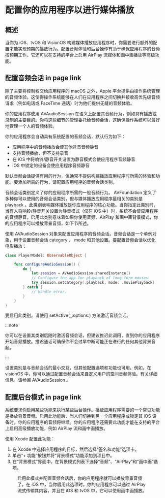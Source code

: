 # 配置你的应用程序以进行媒体播放

<ToBePolishedAfterTranslation />

<OriginalSource
  title="Configuring your app for media playback"
  url="https://developer.apple.com/documentation/avfoundation/media_playback/configuring_your_app_for_media_playback"
  summary="配置应用程序以启用标准媒体播放行为"
/>

## 概述

当你为 iOS、tvOS 和 VisionOS 构建媒体播放应用程序时，你需要进行额外的配置才能实现预期的播放行为。配置音频体验和后台操作有助于确保应用程序的音频按预期工作。它还可以在支持的平台上启用 AirPlay 流媒体和画中画播放等高级功能。

## 配置音频会话 in page link

除了主要将控制权交给应用程序的 macOS 之外，Apple 平台提供由操作系统管理的音频体验。这使得操作系统能够在人们在应用程序之间切换并接收高优先级音频请求（例如电话或 FaceTime 通话）时为他们提供无缝的音频体验。

你的应用程序使用 AVAudioSession 在语义上配置其音频行为，例如具有播放或录制的主要目的。你将这些细节的管理委托给音频会话，这确保操作系统可以最好地管理一个人的音频体验。

你的应用程序会自动具有系统配置的音频会话，默认行为如下：

- 应用程序中的音频播放会使其他背景音频静音
- 支持音频播放，但不支持录音
- 在 iOS 中将响铃/静音开关设置为静音模式会使应用程序音频静音
- iOS 中锁定的设备会使应用程序音频静音

默认音频会话提供有用的行为，但通常不提供构建播放应用程序时所需的体验和功能。要添加所需的行为，请配置应用程序的音频会话类别。

音频会话类别定义了你的应用程序所需的一般音频行为。 AVFoundation 定义了多种你可以使用的音频会话类别，但与媒体播放应用程序最相关的类别是 playback 。此类别表明媒体播放是你应用程序的核心功能。当你指定此类别时，当有人将响铃/静音开关设置为静音模式（仅在 iOS 中）时，系统不会使应用程序的音频静音。启用此类别意味着如果你使用音频、AirPlay 和画中画背景模式，你的应用程序可以播放背景音频，如下节所述。

使用 AVAudioSession 对象来配置应用程序的音频会话。音频会话是一个单例对象，用于设置音频会话 category 、 mode 和其他设置。要配置音频会话以优化电影播放：

```swift
class PlayerModel: ObservableObject {

    func configureAudioSession() {
        do {
            let session = AVAudioSession.sharedInstance()
            // Configure the app for playback of long-form movies.
            try session.setCategory(.playback, mode: .moviePlayback)
        } catch {
            // Handle error.
        }
    }
}
```

要启用此类别，请使用 setActive(\_:options:) 方法激活音频会话。

:::note

你可以在设置其类别后随时激活音频会话，但建议推迟此调用，直到你的应用程序开始音频播放。推迟通话可确保你不会过早中断可能正在进行的任何其他背景音频。

:::

设置类别是与音频会话的最小交互，但其他配置选项和功能也可用。例如，在 visionOS 中，你可以通过配置音频会话来自定义用户的空间音频体验。有关详细信息，请参阅 AVAudioSession 。

## 配置后台模式 in page link

系统要求你启用某些功能来执行某些后台操作。播放应用程序需要的一个常见功能是播放背景音频。启用此功能后，当人们切换到另一个应用程序或锁定其 iOS 设备时，你的应用程序的音频将继续。你的应用程序还需要此功能才能在支持的平台上启用高级播放功能，例如 AirPlay 流和画中画播放。

使用 Xcode 配置此功能：

1. 在 Xcode 中选择应用程序的目标，然后选择“签名和功能”选项卡。
2. 单击“+ 功能”按钮并将“背景模式”功能添加到项目中。
3. 在“背景模式”界面中，在背景模式列表下选择“音频”、“AirPlay”和“画中画”选项。

<Figure src={require("./image_1.png")} size={520} />

启用此模式并配置音频会话后，你的应用程序就可以播放背景音频了。在 iOS 中，当你启用此选项时，你的应用程序可以通过 AirPlay 流式传输其内容，并且在 iOS 和 tvOS 中，它可以使用画中画播放。
